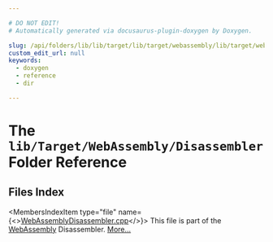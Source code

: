 ```yaml
---

# DO NOT EDIT!
# Automatically generated via docusaurus-plugin-doxygen by Doxygen.

slug: /api/folders/lib/lib/target/lib/target/webassembly/lib/target/webassembly/disassembler
custom_edit_url: null
keywords:
  - doxygen
  - reference
  - dir

---
```





# The `lib/Target/WebAssembly/Disassembler` Folder Reference

<DoxygenPage pluginConfig={pluginConfig}>



## Files Index

<MembersIndex>

<MembersIndexItem
  type="file"
  name={<><a href="/docs/api/files/lib/lib/target/lib/target/webassembly/lib/target/webassembly/disassembler/webassemblydisassembler-cpp">WebAssemblyDisassembler.cpp</a></>}>
This file is part of the <a href="/docs/api/namespaces/llvm/webassembly">WebAssembly</a> Disassembler. <a href="/docs/api/files/lib/lib/target/lib/target/webassembly/lib/target/webassembly/disassembler/webassemblydisassembler-cpp/#details">More...</a>
</MembersIndexItem>

</MembersIndex>


</DoxygenPage>
